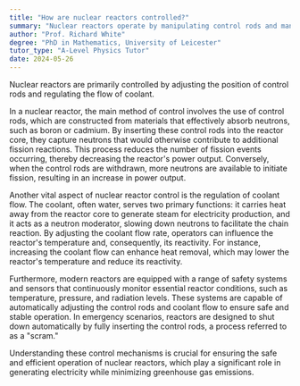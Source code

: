 ```yaml
---
title: "How are nuclear reactors controlled?"
summary: "Nuclear reactors operate by manipulating control rods and managing coolant flow to maintain safe and efficient reactions."
author: "Prof. Richard White"
degree: "PhD in Mathematics, University of Leicester"
tutor_type: "A-Level Physics Tutor"
date: 2024-05-26
---
```


Nuclear reactors are primarily controlled by adjusting the position of control rods and regulating the flow of coolant.

In a nuclear reactor, the main method of control involves the use of control rods, which are constructed from materials that effectively absorb neutrons, such as boron or cadmium. By inserting these control rods into the reactor core, they capture neutrons that would otherwise contribute to additional fission reactions. This process reduces the number of fission events occurring, thereby decreasing the reactor's power output. Conversely, when the control rods are withdrawn, more neutrons are available to initiate fission, resulting in an increase in power output.

Another vital aspect of nuclear reactor control is the regulation of coolant flow. The coolant, often water, serves two primary functions: it carries heat away from the reactor core to generate steam for electricity production, and it acts as a neutron moderator, slowing down neutrons to facilitate the chain reaction. By adjusting the coolant flow rate, operators can influence the reactor's temperature and, consequently, its reactivity. For instance, increasing the coolant flow can enhance heat removal, which may lower the reactor's temperature and reduce its reactivity.

Furthermore, modern reactors are equipped with a range of safety systems and sensors that continuously monitor essential reactor conditions, such as temperature, pressure, and radiation levels. These systems are capable of automatically adjusting the control rods and coolant flow to ensure safe and stable operation. In emergency scenarios, reactors are designed to shut down automatically by fully inserting the control rods, a process referred to as a "scram."

Understanding these control mechanisms is crucial for ensuring the safe and efficient operation of nuclear reactors, which play a significant role in generating electricity while minimizing greenhouse gas emissions.
    